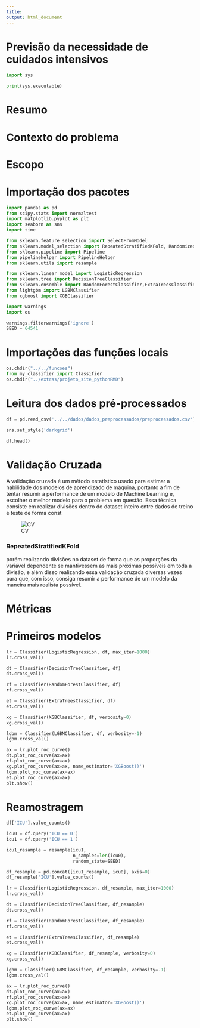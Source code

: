 ```yaml
---
title: 
output: html_document
---
```


# Previsão da necessidade de cuidados intensivos

```python
import sys

print(sys.executable)
```

# Resumo

# Contexto do problema

# Escopo

# Importação dos pacotes

```python
import pandas as pd
from scipy.stats import normaltest
import matplotlib.pyplot as plt
import seaborn as sns
import time

from sklearn.feature_selection import SelectFromModel
from sklearn.model_selection import RepeatedStratifiedKFold, RandomizedSearchCV
from sklearn.pipeline import Pipeline
from pipelinehelper import PipelineHelper
from sklearn.utils import resample

from sklearn.linear_model import LogisticRegression
from sklearn.tree import DecisionTreeClassifier
from sklearn.ensemble import RandomForestClassifier,ExtraTreesClassifier
from lightgbm import LGBMClassifier
from xgboost import XGBClassifier

import warnings
import os
```

```python
warnings.filterwarnings('ignore')
SEED = 64541
```

# Importações das funções locais

```python
os.chdir("../../funcoes")
from my_classifier import Classifier
os.chdir("../extras/projeto_site_pythonRMD")
```

# Leitura dos dados pré-processados

```python
df = pd.read_csv('../../dados/dados_preprocessados/preprocessados.csv')
```

```python
sns.set_style('darkgrid')
```

```python
df.head()
```

# Validação Cruzada

A validação cruzada é um método estatístico usado para estimar a habilidade dos modelos de aprendizado de máquina, portanto a fim de tentar resumir a performance de um modelo de Machine Learning e, escolher o melhor modelo para o problema em questão. Essa técnica consiste em realizar divisões dentro do dataset inteiro entre dados de treino e teste de forma const 

![CV](../img/dataml_cross_validation.png)

### RepeatedStratifiedKFold

porém realizando divisões no dataset de forma que as proporções da variável dependente se mantivessem as mais próximas possíveis em toda a divisão, e além disso realizando essa validação cruzada diversas vezes para que, com isso, consiga resumir a performance de um modelo da maneira mais realista possível.

# Métricas

# Primeiros modelos

```python
lr = Classifier(LogisticRegression, df, max_iter=1000)
lr.cross_val()
```

```python
dt = Classifier(DecisionTreeClassifier, df)
dt.cross_val()
```

```python
rf = Classifier(RandomForestClassifier, df)
rf.cross_val()
```

```python
et = Classifier(ExtraTreesClassifier, df)
et.cross_val()
```

```python
xg = Classifier(XGBClassifier, df, verbosity=0)
xg.cross_val()
```

```python
lgbm = Classifier(LGBMClassifier, df, verbosity=-1)
lgbm.cross_val()
```

```python
ax = lr.plot_roc_curve()
dt.plot_roc_curve(ax=ax)
rf.plot_roc_curve(ax=ax)
xg.plot_roc_curve(ax=ax, name_estimator='XGBoost()')
lgbm.plot_roc_curve(ax=ax)
et.plot_roc_curve(ax=ax)
plt.show()
```

# Reamostragem

```python
df['ICU'].value_counts()
```

```python
icu0 = df.query('ICU == 0')
icu1 = df.query('ICU == 1')
```

```python
icu1_resample = resample(icu1,
                         n_samples=len(icu0),
                         random_state=SEED)
```

```python
df_resample = pd.concat([icu1_resample, icu0], axis=0)
df_resample['ICU'].value_counts()
```

```python
lr = Classifier(LogisticRegression, df_resample, max_iter=1000)
lr.cross_val()
```

```python
dt = Classifier(DecisionTreeClassifier, df_resample)
dt.cross_val()
```

```python
rf = Classifier(RandomForestClassifier, df_resample)
rf.cross_val()
```

```python
et = Classifier(ExtraTreesClassifier, df_resample)
et.cross_val()
```

```python
xg = Classifier(XGBClassifier, df_resample, verbosity=0)
xg.cross_val()
```

```python
lgbm = Classifier(LGBMClassifier, df_resample, verbosity=-1)
lgbm.cross_val()
```

```python
ax = lr.plot_roc_curve()
dt.plot_roc_curve(ax=ax)
rf.plot_roc_curve(ax=ax)
xg.plot_roc_curve(ax=ax, name_estimator='XGBoost()')
lgbm.plot_roc_curve(ax=ax)
et.plot_roc_curve(ax=ax)
plt.show()
```


